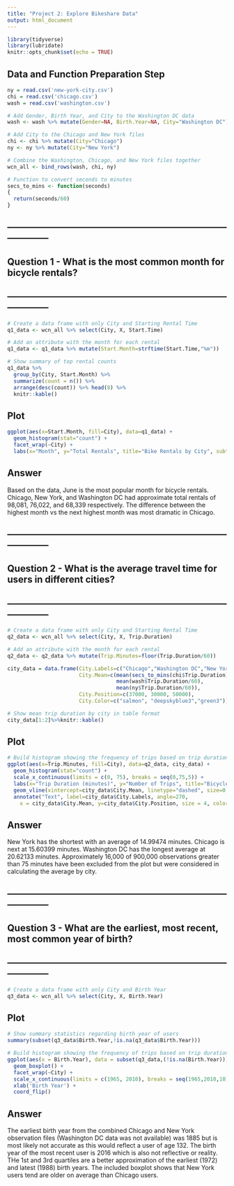 ```yaml
---
title: "Project 2: Explore Bikeshare Data"
output: html_document
---
```


```r
library(tidyverse)
library(lubridate)
knitr::opts_chunk$set(echo = TRUE)
```


## Data and Function Preparation Step

```r
ny = read.csv('new-york-city.csv')
chi = read.csv('chicago.csv')
wash = read.csv('washington.csv')

# Add Gender, Birth Year, and City to the Washington DC data
wash <- wash %>% mutate(Gender=NA, Birth.Year=NA, City="Washington DC")

# Add City to the Chicago and New York files
chi <- chi %>% mutate(City="Chicago")
ny <- ny %>% mutate(City="New York")

# Combine the Washington, Chicago, and New York files together
wcn_all <- bind_rows(wash, chi, ny)

# Function to convert seconds to minutes
secs_to_mins <- function(seconds)
{
  return(seconds/60)
}
```

## --------------------------------------------------------------------------------------
## Question 1 - What is the most common month for bicycle rentals?
## --------------------------------------------------------------------------------------
```r
# Create a data frame with only City and Starting Rental Time
q1_data <- wcn_all %>% select(City, X, Start.Time)

# Add an attribute with the month for each rental
q1_data <- q1_data %>% mutate(Start.Month=strftime(Start.Time,"%m"))

```

```r
# Show summary of top rental counts
q1_data %>%
  group_by(City, Start.Month) %>%
  summarize(count = n()) %>%
  arrange(desc(count)) %>% head(8) %>%
  knitr::kable()
```

## Plot

```r
ggplot(aes(x=Start.Month, fill=City), data=q1_data) +
  geom_histogram(stat="count") +
  facet_wrap(~City) +
  labs(x="Month", y="Total Rentals", title="Bike Rentals by City", subtitle="January-June 2017")
```

## Answer

Based on the data, June is the most popular month for bicycle rentals.  Chicago, New York, and Washington DC had approximate total rentals of 98,081, 76,022, and 68,339 respectively.  The difference between the highest month vs the next highest month was most dramatic in Chicago.


## --------------------------------------------------------------------------------------
## Question 2 - What is the average travel time for users in different cities?
## --------------------------------------------------------------------------------------
```r
# Create a data frame with only City and Starting Rental Time
q2_data <- wcn_all %>% select(City, X, Trip.Duration)

# Add an attribute with the month for each rental
q2_data <- q2_data %>% mutate(Trip.Minutes=floor(Trip.Duration/60))

city_data = data.frame(City.Labels=c("Chicago","Washington DC","New York"),
                       City.Mean=c(mean(secs_to_mins(chi$Trip.Duration)),
                                   mean(wash$Trip.Duration/60),
                                   mean(ny$Trip.Duration/60)),
                       City.Position=c(37000, 30000, 50000),
                       City.Color=c("salmon", "deepskyblue3","green3"))

```

```r
# Show mean trip duration by city in table format
city_data[1:2]%>%knitr::kable()
```

## Plot

```r
# Build histogram showing the frequency of trips based on trip duration.
ggplot(aes(x=Trip.Minutes, fill=City), data=q2_data, city_data) +
  geom_histogram(stat="count") +
  scale_x_continuous(limits = c(0, 75), breaks = seq(0,75,5)) +
  labs(x="Trip Duration (minutes)", y="Number of Trips", title="Bicycle Trips by City", subtitle="January-June 2017") +
  geom_vline(xintercept=city_data$City.Mean, linetype="dashed", size=0.25, color=city_data$City.Color) +
  annotate("Text", label=city_data$City.Labels, angle=270,
    x = city_data$City.Mean, y=city_data$City.Position, size = 4, color = city_data$City.Color)
```

## Answer

New York has the shortest with an average of 14.99474 minutes.  Chicago is next at 15.60399 minutes.  Washington DC has the longest average at 20.62133 minutes.  Approximately 16,000 of 900,000 observations greater than 75 minutes have been excluded from the plot but were considered in calculating the average by city.


## --------------------------------------------------------------------------------------
## Question 3 - What are the earliest, most recent, most common year of birth?
## --------------------------------------------------------------------------------------
```r
# Create a data frame with only City and Birth Year
q3_data <- wcn_all %>% select(City, X, Birth.Year)

```

## Plot

```r
# Show summary statistics regarding birth year of users
summary(subset(q3_data$Birth.Year,!is.na(q3_data$Birth.Year)))

# Build histogram showing the frequency of trips based on trip duration.
ggplot(aes(x = Birth.Year), data = subset(q3_data,(!is.na(Birth.Year)))) +
  geom_boxplot() +
  facet_wrap(~City) +
  scale_x_continuous(limits = c(1965, 2010), breaks = seq(1965,2010,10)) +
  xlab('Birth Year') +
  coord_flip()
```

## Answer
The earliest birth year from the combined Chicago and New York observation files (Washington DC data was not available) was 1885 but is most likely not accurate as this would reflect a user of age 132.  The birth year of the most recent user is 2016 which is also not reflective or reality.  THe 1st and 3rd quartiles are a better approximation of the earliest (1972) and latest (1988) birth years.  The included boxplot shows that New York users tend are older on average than Chicago users.  
